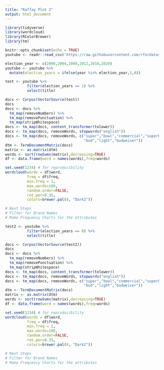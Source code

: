 ```yaml
---
title: "Raffay Plot 2"
output: html_document
---
```




```r
library(tidyverse)
library(wordcloud)
library(RColorBrewer)
library(tm)

knitr::opts_chunk$set(echo = TRUE)
youtube <- readr::read_csv('https://raw.githubusercontent.com/rfordatascience/tidytuesday/master/data/2021/2021-03-02/youtube.csv', show_col_types = FALSE)

election_year <- c(2000,2004,2008,2012,2016,2020)
youtube <- youtube %>% 
  mutate(election_years = ifelse(year %in% election_year,1,0)) 

test <- youtube %>% 
          filter(election_years == 1) %>% 
          select(title)

docs <- Corpus(VectorSource(test))
docs
docs <- docs %>%
  tm_map(removeNumbers) %>%
  tm_map(removePunctuation) %>%
  tm_map(stripWhitespace)
docs <- tm_map(docs, content_transformer(tolower))
docs <- tm_map(docs, removeWords, stopwords("english"))
docs <- tm_map(docs, removeWords, c("super","bowl","commercial","superbowl",
                                    "bud","light","budweiser"))
dtm <- TermDocumentMatrix(docs) 
matrix <- as.matrix(dtm) 
words <- sort(rowSums(matrix),decreasing=TRUE) 
df <- data.frame(word = names(words),freq=words)

set.seed(1234) # for reproducibility 
wordcloud(words = df$word, 
          freq = df$freq,
          min.freq = 1,
          max.words=100, 
          random.order=FALSE, 
          rot.per=0.35,
          colors=brewer.pal(8, "Dark2"))

# Next Steps
# Filter for Brand Names 
# Make Frequency Charts for the attributes 


```

```r


test2 <- youtube %>% 
          filter(election_years == 0) %>% 
          select(title)

docs <- Corpus(VectorSource(test2))
docs
docs <- docs %>%
  tm_map(removeNumbers) %>%
  tm_map(removePunctuation) %>%
  tm_map(stripWhitespace)
docs <- tm_map(docs, content_transformer(tolower))
docs <- tm_map(docs, removeWords, stopwords("english"))
docs <- tm_map(docs, removeWords, c("super","bowl","commercial","superbowl",
                                    "bud","light","budweiser"))
dtm <- TermDocumentMatrix(docs) 
matrix <- as.matrix(dtm) 
words <- sort(rowSums(matrix),decreasing=TRUE) 
df <- data.frame(word = names(words),freq=words)

set.seed(1234) # for reproducibility 
wordcloud(words = df$word, 
          freq = df$freq,
          min.freq = 1,
          max.words=100, 
          random.order=FALSE, 
          rot.per=0.35,
          colors=brewer.pal(8, "Dark2"))

# Next Steps
# Filter for Brand Names 
# Make Frequency Charts for the attributes 


```

